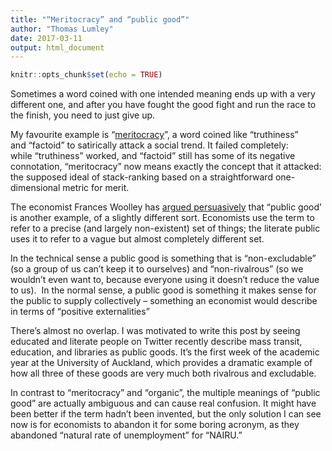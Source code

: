 ```yaml
---
title: "“Meritocracy” and “public good”"
author: "Thomas Lumley"
date: 2017-03-11
output: html_document
---
```


```r
knitr::opts_chunk$set(echo = TRUE)
```

Sometimes a word coined with one intended meaning ends up with a very different one, and after you have fought the good fight and run the race to the finish, you need to just give up. 

My favourite example is “[meritocracy](https://en.wikipedia.org/wiki/The_Rise_of_the_Meritocracy)”, a word coined like “truthiness” and “factoid” to satirically attack a social trend. It failed completely: while “truthiness” worked, and “factoid” still has some of its negative connotation, “meritocracy” now means exactly the concept that it attacked: the supposed ideal of stack-ranking based on a straightforward one-dimensional metric for merit. 

The economist Frances Woolley has [argued persuasively](https://ideas.repec.org/p/car/carecp/06-06.html) that “public good’ is another example, of a slightly different sort. Economists use the term to refer to a precise (and largely non-existent) set of things; the literate public uses it to refer to a vague but almost completely different set. 

In the technical sense a public good is something that is “non-excludable” (so a group of us can’t keep it to ourselves) and “non-rivalrous” (so we wouldn’t even want to, because everyone using it doesn’t reduce the value to us).  In the normal sense, a public good is something it makes sense for the public to supply collectively -- something an economist would describe in terms of “positive externalities”

There’s almost no overlap. I was motivated to write this post by seeing educated and literate people on Twitter recently describe mass transit, education, and libraries as public goods. It’s the first week of the academic year at the University of Auckland, which provides a dramatic example of how all three of these goods are very much both rivalrous and excludable. 

In contrast to “meritocracy” and “organic”, the multiple meanings of “public good” are actually ambiguous and can cause real confusion. It might have been better if the term hadn’t been invented, but the only solution I can see now is for economists to abandon it for some boring acronym, as they abandoned “natural rate of unemployment” for “NAIRU.” 
